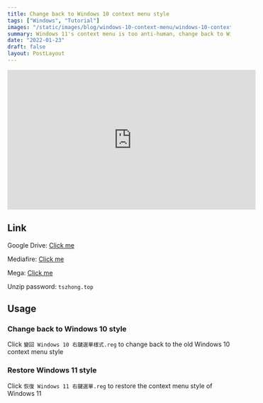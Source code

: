```yaml
---
title: Change back to Windows 10 context menu style
tags: ["Windows", "Tutorial"]
images: "/static/images/blog/windows-10-context-menu/windows-10-context-menu-cover.en.webp"
summary: Windows 11's context menu is too anti-human, change back to Windows 10 style!
date: "2022-01-23"
draft: false
layout: PostLayout
---
```


<iframe
  width="560"
  height="315"
  src="https://www.youtube.com/embed/eFe398iDmIc"
  title="YouTube video player"
  frameBorder="0"
  allow="accelerometer; autoplay; clipboard-write; encrypted-media; gyroscope; picture-in-picture"
  allowFullScreen
></iframe>

## Link

Google Drive: [Click me](https://drive.google.com/file/d/1_u0W890aVjEb6DgMzENSUK0Hn2iR437R/view?usp=sharing)

Mediafire: [Click me](https://www.mediafire.com/file/m610pv0wj0lhkc9/%25E8%25AE%258A%25E5%259B%259E_Windows_10_%25E5%258F%25B3%25E9%258D%25B5%25E9%2581%25B8%25E5%2596%25AE%25E6%25A8%25A3%25E5%25BC%258F.rar/file)

Mega: [Click me](https://mega.nz/file/gmgAnQgR#uj_gsdDaftcD2BG5eYeWWQVJia0_cDWnYEVQf_lUL6o)

Unzip password: `tszhong.top`

## Usage

### Change back to Windows 10 style

Click `變回 Windows 10 右鍵選單樣式.reg` to change back to the old Windows 10 context menu style

### Restore Windows 11 style

Click `恢復 Windows 11 右鍵選單.reg` to restore the context menu style of Windows 11
